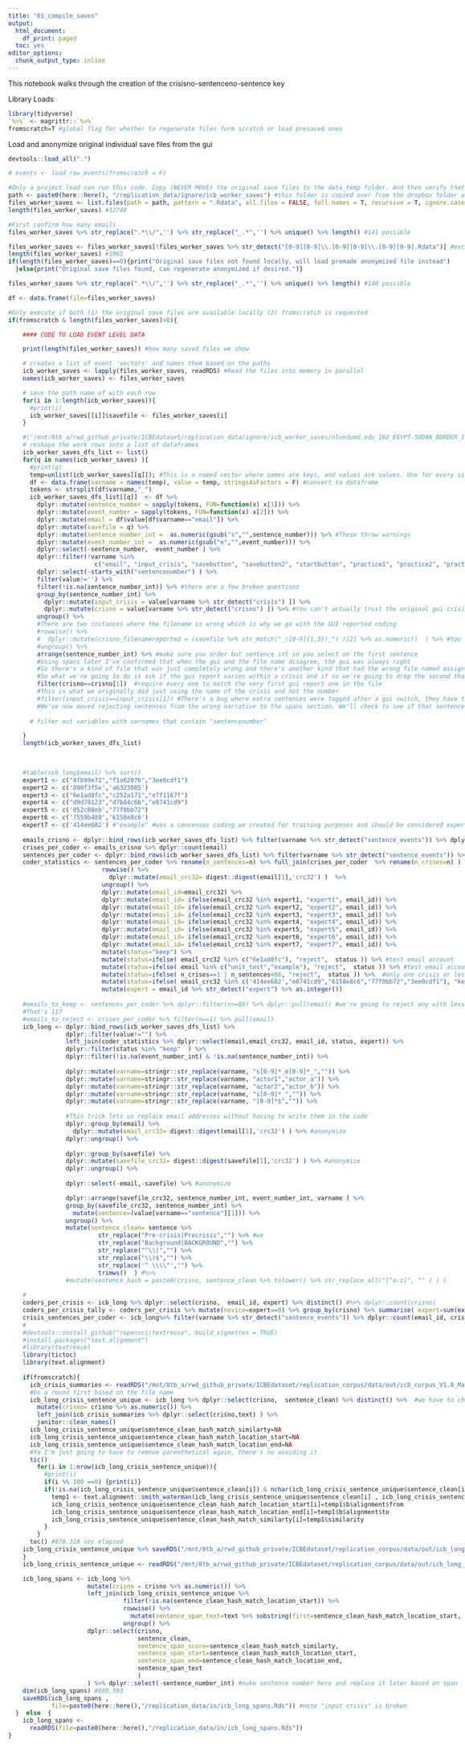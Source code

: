 ```yaml
---
title: "01_compile_saves"
output:
  html_document:
    df_print: paged
  toc: yes
editor_options:
  chunk_output_type: inline
---
```


```{=html}
<style>
  body {
    position: absolute;
    left: 0px;
    max-width: 2000px;
  }
body .main-container {
  max-width: 2000px;
}
</style>
```
This notebook walks through the creation of the crisisno-sentenceno-sentence key

Library Loads

```r
library(tidyverse)
`%>%` <- magrittr::`%>%`
fromscratch=T #global flag for whether to regenerate files form scratch or load presaved ones

```

Load and anonymize original individual save files from the gui

```r

devtools::load_all(".")

# events <- load_raw_events(fromscratch = F)

```

```r

#Only a project lead can run this code. Copy (NEVER MOVE) the original save files to the data_temp folder. And then verify that that data_temp is on the gitignore list so it never gets committed.
path <- paste0(here::here(), "/replication_data/ignore/icb_worker_saves") #this folder is copied over from the dropbox folder and never committed to github
files_worker_saves <- list.files(path = path, pattern = ".Rdata", all.files = FALSE, full.names = T, recursive = T, ignore.case = FALSE, include.dirs = FALSE)
length(files_worker_saves) #32748

#First confirm how many emails
files_worker_saves %>% str_replace(".*\\/",'') %>% str_replace("_.*",'') %>% unique() %>% length() #141 possible

files_worker_saves <- files_worker_saves[!files_worker_saves %>% str_detect("[0-9][0-9]\\.[0-9][0-9]\\.[0-9][0-9].Rdata")] #exclude the date stamped ones
length(files_worker_saves) #1965
if(length(files_worker_saves)==0){print("Original save files not found locally, will load premade anonymized file instead")
  }else{print("Original save files found, can regenerate anonymized if desired.")}

files_worker_saves %>% str_replace(".*\\/",'') %>% str_replace("_.*",'') %>% unique() %>% length() #140 possible

df <- data.frame(file=files_worker_saves)

```

```r

#Only execute if both (1) the original save files are available locally (2) fromscratch is requested
if(fromscratch & length(files_worker_saves)>0){

    #### CODE TO LOAD EVENT LEVEL DATA

    print(length(files_worker_saves)) #how many saved files we show

    # creates a list of event 'vectors' and names them based on the paths
    icb_worker_saves <- lapply(files_worker_saves, readRDS) #Read the files into memory in parallel
    names(icb_worker_saves) <- files_worker_saves

    # save the path name of with each row
    for(i in 1:length(icb_worker_saves)){
      #print(i)
      icb_worker_saves[[i]]$savefile <- files_worker_saves[i]
    }

    #("/mnt/8tb_a/rwd_github_private/ICBEdataset/replication_data/ignore/icb_worker_saves/nlundumd.edu_163_EGYPT-SUDAN_BORDER_I.Rdata" %>% str_match(pattern="^.*?_([0-9]*)_"))[2]
    # reshape the work rows into a list of dataframes
    icb_worker_saves_dfs_list <- list()
    for(q in names(icb_worker_saves) ){
      #print(q)
      temp=unlist(icb_worker_saves[[q]]); #This is a named vector where names are keys, and values are values. One for every single response for a saved email-crisis.name
      df <- data.frame(varname = names(temp), value = temp, stringsAsFactors = F) #convert to dataframe
      tokens <- strsplit(df$varname,"_")
      icb_worker_saves_dfs_list[[q]]  <- df %>% 
        dplyr::mutate(sentence_number = sapply(tokens, FUN=function(x) x[1])) %>%
        dplyr::mutate(event_number = sapply(tokens, FUN=function(x) x[2])) %>%
        dplyr::mutate(email = df$value[df$varname=="email"]) %>%
        dplyr::mutate(savefile = q) %>% 
        dplyr::mutate(sentence_number_int =  as.numeric(gsub("s","",sentence_number))) %>% #These throw warnings
        dplyr::mutate(event_number_int =  as.numeric(gsub("e","",event_number))) %>%
        dplyr::select(-sentence_number, -event_number ) %>%
        dplyr::filter(!varname %in% 
                        c("email", "input_crisis", "savebutton", "savebutton2", "startbutton", "practice1", "practice2", "practice3", "practice4", "sentencenumber","crisis", "savefile")) %>%
        dplyr::select(-starts_with("sentencenumber") ) %>% 
        filter(value!='') %>%
        filter(!is.na(sentence_number_int)) %>% #there are a few broken questions
        group_by(sentence_number_int) %>%
          dplyr::mutate(input_crisis = value[varname %>% str_detect("crisis") ]) %>%
          dplyr::mutate(crisno = value[varname %>% str_detect("crisno") ]) %>% #You can't actually trust the original gui crisis number, always trust the file name instead
        ungroup() %>%
        #There are two instances where the filename is wrong which is why we go with the GUI reported coding
        #rowwise() %>%
        #  dplyr::mutate(crisno_filenamereported = (savefile %>% str_match("_([0-9]{1,3})_") )[2] %>% as.numeric()  ) %>% #You can't actually trust the original gui crisis number, always trust the file name instead
        #ungroup() %>%
        arrange(sentence_number_int) %>% #make sure you order but sentence int so you select on the first sentence
        #Using spans later I've confirmed that when the gui and the file name disagree, the gui was always right
        #So there's a kind of file that was just completely wrong and there's another kind that had the wrong file named assigned for some reason, e.g. in an earlier gui bug (n=2)
        #So what we're going to do is ask if the gui report varies within a crisis and if so we're going to drop the second that appears and keep the first
        filter(crisno==crisno[1])  #require every one to match the very first gui report one in the file
        #This is what we originally did just using the name of the crisis and not the number
        #filter(input_crisis==input_crisis[1]) #There's a bug where extra sentences were tagged after a gui switch, they have the wrong input crisis which this screens
        #We've now moved rejecting sentences from the wrong narrative to the spans section. We'll check to see if that sentence shows up and if not kill it.
        
      # filter out variables with varnames that contain "sentencenumber"

    }
    length(icb_worker_saves_dfs_list)

    
    
    #table(icb_long$email) %>% sort()
    expert1 <- c("4fb99e72","f1a62076","3ee0cdf1")                                                                  
    expert2 <- c('890f3f5e','a6323005')  
    expert3 <- c("6e1ad8fc","c252a171","e7f1167f")
    expert4 <- c("d9d78123","d7b84c6b","e0741cd9")                                                                  
    expert5 <- c('052c88eb',"77f0bb72")    
    expert6 <- c('7559b489','6158e8c6')       
    expert7 <- c('414ee682') #"example" #was a concensus coding we created for training purposes and should be considered expert                                                                          
    
   	emails_crisno <- dplyr::bind_rows(icb_worker_saves_dfs_list) %>% filter(varname %>% str_detect("sentence_events")) %>% dplyr::count(email, crisno)
    crises_per_coder <- emails_crisno %>% dplyr::count(email)
    sentences_per_coder <- dplyr::bind_rows(icb_worker_saves_dfs_list) %>% filter(varname %>% str_detect("sentence_events")) %>% dplyr::count(email) #this is roughly the number of sentences per coder
    coder_statistics <- sentences_per_coder %>% rename(n_sentences=n) %>% full_join(crises_per_coder  %>% rename(n_crises=n) ) %>%
                          rowwise() %>%
                            dplyr::mutate(email_crc32= digest::digest(email[1],'crc32') )  %>%
                          ungroup() %>%
                          dplyr::mutate(email_id=email_crc32) %>% 
                          dplyr::mutate(email_id= ifelse(email_crc32 %in% expert1, "expert1", email_id)) %>%
                          dplyr::mutate(email_id= ifelse(email_crc32 %in% expert2, "expert2", email_id)) %>%
                          dplyr::mutate(email_id= ifelse(email_crc32 %in% expert3, "expert3", email_id)) %>%
                          dplyr::mutate(email_id= ifelse(email_crc32 %in% expert4, "expert4", email_id)) %>%
                          dplyr::mutate(email_id= ifelse(email_crc32 %in% expert5, "expert5", email_id)) %>%
                          dplyr::mutate(email_id= ifelse(email_crc32 %in% expert6, "expert6", email_id)) %>%
                          dplyr::mutate(email_id= ifelse(email_crc32 %in% expert7, "expert7", email_id)) %>%
                          mutate(status="keep") %>%
                          mutate(status=ifelse( email_crc32 %in% c("6e1ad8fc"), "reject",  status )) %>% #test email account
                          mutate(status=ifelse( email %in% c("unit_test","example"), "reject",  status )) %>% #test email account
                          mutate(status=ifelse( n_crises==1 | n_sentences<66, "reject",  status )) %>%  #only one crisis or less than 66 sentences
                          mutate(status=ifelse( email_crc32 %in% c('414ee682',"e0741cd9","6158e8c6","77f0bb72","3ee0cdf1"), "keep",  status )) %>% #there are few email misspellings we want to keep
                          mutate(expert = email_id %>% str_detect("expert") %>% as.integer()) 
      
    #emails_to_keep <- sentences_per_coder %>% dplyr::filter(n>=88) %>% dplyr::pull(email) #we're going to reject any with less than 88 filled out sentences
    #That's 117
    #emails_to_reject <- crises_per_coder %>% filter(n==1) %>% pull(email)
    icb_long <- dplyr::bind_rows(icb_worker_saves_dfs_list) %>%
                dplyr::filter(value!="") %>% 
                left_join(coder_statistics %>% dplyr::select(email,email_crc32, email_id, status, expert)) %>%
                dplyr::filter(status %in% "keep"  ) %>% 
                dplyr::filter(!is.na(event_number_int) & !is.na(sentence_number_int)) %>% 
      
                dplyr::mutate(varname=stringr::str_replace(varname, "s[0-9]*_e[0-9]*_","")) %>%
                dplyr::mutate(varname=stringr::str_replace(varname, "actor1","actor_a")) %>%
                dplyr::mutate(varname=stringr::str_replace(varname, "actor2","actor_b")) %>%
                dplyr::mutate(varname=stringr::str_replace(varname, "s[0-9]*_","")) %>%
                dplyr::mutate(varname=stringr::str_replace(varname, "[0-9]*$","")) %>%
      
                #This trick lets us replace email addresses without having to write them in the code
                dplyr::group_by(email) %>%
                  dplyr::mutate(email_crc32= digest::digest(email[1],'crc32') ) %>% #anonymize
                dplyr::ungroup() %>%
                  
                dplyr::group_by(savefile) %>%
                dplyr::mutate(savefile_crc32= digest::digest(savefile[1],'crc32') ) %>% #anonymize
                dplyr::ungroup() %>%
                  
                dplyr::select(-email,-savefile) %>% #anonymize

                dplyr::arrange(savefile_crc32, sentence_number_int, event_number_int, varname ) %>%
                group_by(savefile_crc32, sentence_number_int) %>%
                  mutate(sentence=(value[varname=="sentence"][1])) %>%
                ungroup() %>% 
                mutate(sentence_clean= sentence %>% 
                         str_replace("Pre-crisis|Precrisis","") %>% #we
                         str_replace("Background|BACKGROUND","") %>% 
                         str_replace("^\\(","") %>% 
                         str_replace("\\)$","") %>% 
                         str_replace('^ \\\\"',"") %>% 
                         trimws()  ) #%>% 
                #mutate(sentence_hash = paste0(crisno, sentence_clean %>% tolower() %>% str_replace_all("[^a-z]", "" ) ) )
    
    #
    coders_per_crisis <- icb_long %>% dplyr::select(crisno,  email_id, expert) %>% distinct() #%>% dplyr::count(crisno)
    coders_per_crisis_tally <- coders_per_crisis %>% mutate(novice=expert==0) %>% group_by(crisno) %>% summarise( expert=sum(expert==1), novice=sum(novice==1) )
    crisis_sentences_per_coder <- icb_long%>% filter(varname %>% str_detect("sentence_events")) %>% dplyr::count(email_id, crisno)
    #
    #devtools::install_github("ropensci/textreuse", build_vignettes = TRUE)
    #install.packages("text.alignment")
    #library(textreuse)
    library(tictoc)
    library(text.alignment)
    
    if(fromscratch){
      icb_crisis_summaries <- readRDS("/mnt/8tb_a/rwd_github_private/ICBEdataset/replication_corpus/data/out/icb_corpus_V1.0_May_16_2022.Rds")
      #Do a round first based on the file name
      icb_long_crisis_sentence_unique <- icb_long %>% dplyr::select(crisno,  sentence_clean) %>% distinct() %>%  #we have to check two different crises, the one that was reported and the file name
        mutate(crisno= crisno %>% as.numeric()) %>%
        left_join(icb_crisis_summaries %>% dplyr::select(crisno,text) ) %>%
        janitor::clean_names()
      icb_long_crisis_sentence_unique$sentence_clean_hash_match_similarty=NA
      icb_long_crisis_sentence_unique$sentence_clean_hash_match_location_start=NA
      icb_long_crisis_sentence_unique$sentence_clean_hash_match_location_end=NA
      #Ya I'm just going to have to remove parenthetical again, there's no avoiding it
      tic()
        for(i in 1:nrow(icb_long_crisis_sentence_unique)){
          #print(i)
          if(i %% 100 ==0) {print(i)}
          if(!is.na(icb_long_crisis_sentence_unique$sentence_clean[i]) & nchar(icb_long_crisis_sentence_unique$sentence_clean[i])>5){ #there are some broken sentences with few or no characters
            temp1 <- text.alignment::smith_waterman(icb_long_crisis_sentence_unique$sentence_clean[i] , icb_long_crisis_sentence_unique$text[i])
            icb_long_crisis_sentence_unique$sentence_clean_hash_match_location_start[i]=temp1$b$alignment$from
            icb_long_crisis_sentence_unique$sentence_clean_hash_match_location_end[i]=temp1$b$alignment$to
            icb_long_crisis_sentence_unique$sentence_clean_hash_match_similarty[i]=temp1$similarity        
          }
        }
      toc() #878.328 sec elapsed
    icb_long_crisis_sentence_unique %>% saveRDS("/mnt/8tb_a/rwd_github_private/ICBEdataset/replication_corpus/data/out/icb_long_crisis_sentence_unique.Rds")
    }
    icb_long_crisis_sentence_unique <- readRDS("/mnt/8tb_a/rwd_github_private/ICBEdataset/replication_corpus/data/out/icb_long_crisis_sentence_unique.Rds")

    icb_long_spans <- icb_long %>% 
                      mutate(crisno = crisno %>% as.numeric()) %>%
                      left_join(icb_long_crisis_sentence_unique %>%
                                filter(!is.na(sentence_clean_hash_match_location_start)) %>%
                                rowwise() %>%
                                  mutate(sentence_span_text=text %>% substring(first=sentence_clean_hash_match_location_start, last=sentence_clean_hash_match_location_end) %>% trimws() ) %>%
                                ungroup() %>%
                      dplyr::select(crisno,
                                    sentence_clean,
                                    sentence_span_score=sentence_clean_hash_match_similarty,
                                    sentence_span_start=sentence_clean_hash_match_location_start,
                                    sentence_span_end=sentence_clean_hash_match_location_end,
                                    sentence_span_text
                                    ) 
                      ) %>% dplyr::select(-sentence_number_int) #nuke sentence number here and replace it later based on span
    dim(icb_long_spans) #880,593
    saveRDS(icb_long_spans ,
            file=paste0(here::here(),"/replication_data/in/icb_long_spans.Rds")) #note "input crisis" is broken
  }  else  {
    icb_long_spans <-
      readRDS(file=paste0(here::here(),"/replication_data/in/icb_long_spans.Rds"))
}

```
